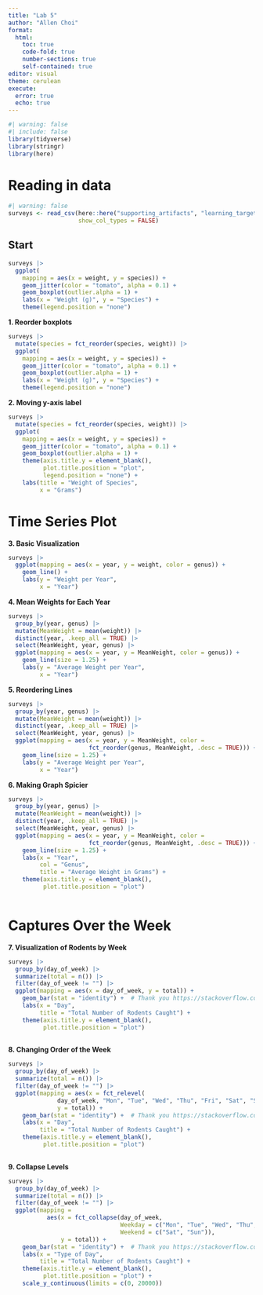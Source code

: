 ```yaml
---
title: "Lab 5"
author: "Allen Choi"
format:
  html:
    toc: true
    code-fold: true
    number-sections: true
    self-contained: true
editor: visual
theme: cerulean
execute:
  error: true
  echo: true
---
```


```r
#| warning: false
#| include: false
library(tidyverse)
library(stringr)
library(here)
```

# Reading in data

```r
#| warning: false
surveys <- read_csv(here::here("supporting_artifacts", "learning_targets", "Data" ,"surveys.csv"), 
                    show_col_types = FALSE)
```

## Start

```r
surveys |> 
  ggplot(
    mapping = aes(x = weight, y = species)) +
    geom_jitter(color = "tomato", alpha = 0.1) +
    geom_boxplot(outlier.alpha = 1) +
    labs(x = "Weight (g)", y = "Species") +
    theme(legend.position = "none")
```

**1. Reorder boxplots**

```r
surveys |> 
  mutate(species = fct_reorder(species, weight)) |> 
  ggplot(
    mapping = aes(x = weight, y = species)) +
    geom_jitter(color = "tomato", alpha = 0.1) +
    geom_boxplot(outlier.alpha = 1) +
    labs(x = "Weight (g)", y = "Species") +
    theme(legend.position = "none")
```

**2. Moving y-axis label**

```r
surveys |> 
  mutate(species = fct_reorder(species, weight)) |> 
  ggplot(
    mapping = aes(x = weight, y = species)) +
    geom_jitter(color = "tomato", alpha = 0.1) +
    geom_boxplot(outlier.alpha = 1) +
    theme(axis.title.y = element_blank(),
          plot.title.position = "plot",
          legend.position = "none") +
    labs(title = "Weight of Species",
         x = "Grams")
```

# Time Series Plot

**3. Basic Visualization**

```r
surveys |> 
  ggplot(mapping = aes(x = year, y = weight, color = genus)) +
    geom_line() +
    labs(y = "Weight per Year",
         x = "Year")
```

**4. Mean Weights for Each Year**

```r
surveys |> 
  group_by(year, genus) |> 
  mutate(MeanWeight = mean(weight)) |> 
  distinct(year, .keep_all = TRUE) |> 
  select(MeanWeight, year, genus) |> 
  ggplot(mapping = aes(x = year, y = MeanWeight, color = genus)) +
    geom_line(size = 1.25) +
    labs(y = "Average Weight per Year",
         x = "Year")
```

**5. Reordering Lines**

```r
surveys |> 
  group_by(year, genus) |> 
  mutate(MeanWeight = mean(weight)) |> 
  distinct(year, .keep_all = TRUE) |> 
  select(MeanWeight, year, genus) |> 
  ggplot(mapping = aes(x = year, y = MeanWeight, color = 
                       fct_reorder(genus, MeanWeight, .desc = TRUE))) +
    geom_line(size = 1.25) +
    labs(y = "Average Weight per Year",
         x = "Year") 
```

**6. Making Graph Spicier**

```r
surveys |> 
  group_by(year, genus) |> 
  mutate(MeanWeight = mean(weight)) |> 
  distinct(year, .keep_all = TRUE) |> 
  select(MeanWeight, year, genus) |> 
  ggplot(mapping = aes(x = year, y = MeanWeight, color = 
                       fct_reorder(genus, MeanWeight, .desc = TRUE))) +
    geom_line(size = 1.25) +
    labs(x = "Year",
         col = "Genus",
         title = "Average Weight in Grams") +
    theme(axis.title.y = element_blank(),
          plot.title.position = "plot")
  
```

# Captures Over the Week

**7. Visualization of Rodents by Week**

```r
surveys |> 
  group_by(day_of_week) |> 
  summarize(total = n()) |> 
  filter(day_of_week != "") |>
  ggplot(mapping = aes(x = day_of_week, y = total)) +
    geom_bar(stat = "identity") +  # Thank you https://stackoverflow.com/a/38803743
    labs(x = "Day",
         title = "Total Number of Rodents Caught") +
    theme(axis.title.y = element_blank(),
          plot.title.position = "plot")
  
```

**8. Changing Order of the Week**

```r
surveys |> 
  group_by(day_of_week) |> 
  summarize(total = n()) |> 
  filter(day_of_week != "") |>
  ggplot(mapping = aes(x = fct_relevel(
              day_of_week, "Mon", "Tue", "Wed", "Thu", "Fri", "Sat", "Sun"), 
              y = total)) +
    geom_bar(stat = "identity") +  # Thank you https://stackoverflow.com/a/38803743
    labs(x = "Day",
         title = "Total Number of Rodents Caught") +
    theme(axis.title.y = element_blank(),
          plot.title.position = "plot")
  
```

**9. Collapse Levels**

```r
surveys |> 
  group_by(day_of_week) |> 
  summarize(total = n()) |> 
  filter(day_of_week != "") |>
  ggplot(mapping = 
           aes(x = fct_collapse(day_of_week,
                                Weekday = c("Mon", "Tue", "Wed", "Thu", "Fri"),
                                Weekend = c("Sat", "Sun")),  
               y = total)) +
    geom_bar(stat = "identity") +  # Thank you https://stackoverflow.com/a/38803743
    labs(x = "Type of Day",
         title = "Total Number of Rodents Caught") +
    theme(axis.title.y = element_blank(),
          plot.title.position = "plot") +
    scale_y_continuous(limits = c(0, 20000))
  
```
